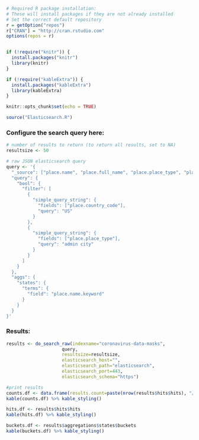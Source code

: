 ```r
# Required R package installation:
# These will install packages if they are not already installed
# Set the correct default repository
r = getOption("repos")
r["CRAN"] = "http://cran.rstudio.com"
options(repos = r)


if (!require("knitr")) {
  install.packages("knitr")
  library(knitr)
}

if (!require("kableExtra")) {
  install.packages("kableExtra")
  library(kableExtra)
}

knitr::opts_chunk$set(echo = TRUE)

source("Elasticsearch.R")
```

### Configure the search query here:

```r
# number of results to return (to return all results, set to NA)
resultsize <- 50

# raw JSON elasticsearch query
query <- '{
  "_source": ["place.name", "place.full_name", "place.place_type", "place.country_code", "place.country"],
  "query": {
    "bool": {
      "filter": [
        {
          "simple_query_string": {
            "fields": ["place.country_code"],
            "query": "US"
          }
        },
        {
          "simple_query_string": {
            "fields": ["place.place_type"],
            "query": "admin city"
          }
        }
      ]
    }
  },
  "aggs": {
    "states": {
      "terms": {
        "field": "place.name.keyword"
      }
    }
  }
}'
```

### Results:

```r
results <- do_search_raw(indexname="coronavirus-data-masks", 
                     query,
                     resultsize=resultsize,
                     elasticsearch_host="",
                     elasticsearch_path="elasticsearch",
                     elasticsearch_port=443,
                     elasticsearch_schema="https")

#print results
counts.df <- data.frame(results.count=paste(nrow(results$hits$hits), "/", results$hits$total$value))
kable(counts.df) %>% kable_styling()

hits.df <- results$hits$hits
kable(hits.df) %>% kable_styling()

buckets.df <- results$aggregations$states$buckets
kable(buckets.df) %>% kable_styling()
```